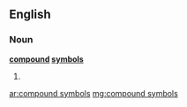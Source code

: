 ==English==

===Noun===
'''[[compound]] [[symbol]]s'''

# {{plural of|[[compound symbol]]}}

[[ar:compound symbols]]
[[mg:compound symbols]]